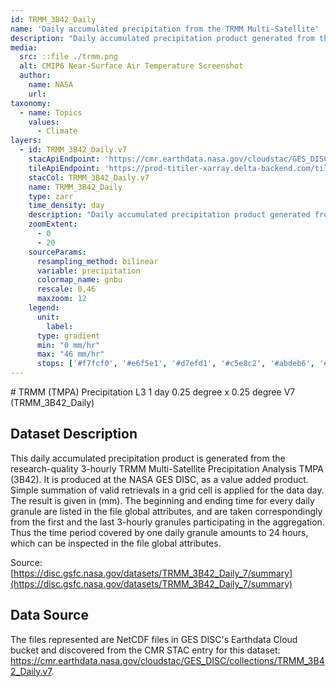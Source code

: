 ```yaml
---
id: TRMM_3B42_Daily
name: 'Daily accumulated precipitation from the TRMM Multi-Satellite'
description: "Daily accumulated precipitation product generated from the research-quality 3-hourly TRMM Multi-Satellite Precipitation Analysis TMPA (3B42)"
media:
  src: ::file ./trmm.png
  alt: CMIP6 Near-Surface Air Temperature Screenshot
  author:
    name: NASA
    url:   
taxonomy:
  - name: Topics
    values:
      - Climate
layers:
  - id: TRMM_3B42_Daily.v7
    stacApiEndpoint: 'https://cmr.earthdata.nasa.gov/cloudstac/GES_DISC'
    tileApiEndpoint: 'https://prod-titiler-xarray.delta-backend.com/tilejson.json'
    stacCol: TRMM_3B42_Daily.v7
    name: TRMM_3B42_Daily
    type: zarr
    time_density: day
    description: "Daily accumulated precipitation product generated from the research-quality 3-hourly TRMM Multi-Satellite Precipitation Analysis TMPA (3B42)"
    zoomExtent:
      - 0
      - 20
    sourceParams:
      resampling_method: bilinear
      variable: precipitation
      colormap_name: gnbu
      rescale: 0,46
      maxzoom: 12
    legend:
      unit: 
        label: 
      type: gradient
      min: "0 mm/hr"
      max: "46 mm/hr"
      stops: ['#f7fcf0', '#e6f5e1', '#d7efd1', '#c5e8c2', '#abdeb6', '#8bd2bf', '#6bc3c9', '#4bafd1', '#3193c2', '#1878b4', '#085da0', '#084081']
---
```


<Block>
<Prose>
# TRMM (TMPA) Precipitation L3 1 day 0.25 degree x 0.25 degree V7 (TRMM_3B42_Daily)

## Dataset Description

This daily accumulated precipitation product is generated from the research-quality 3-hourly TRMM Multi-Satellite Precipitation Analysis TMPA (3B42). It is produced at the NASA GES DISC, as a value added product. Simple summation of valid retrievals in a grid cell is applied for the data day. The result is given in (mm). The beginning and ending time for every daily granule are listed in the file global attributes, and are taken correspondingly from the first and the last 3-hourly granules participating in the aggregation. Thus the time period covered by one daily granule amounts to 24 hours, which can be inspected in the file global attributes. 

Source: [https://disc.gsfc.nasa.gov/datasets/TRMM_3B42_Daily_7/summary](https://disc.gsfc.nasa.gov/datasets/TRMM_3B42_Daily_7/summary)

## Data Source

The files represented are NetCDF files in GES DISC's Earthdata Cloud bucket and discovered from the CMR STAC entry for this dataset: https://cmr.earthdata.nasa.gov/cloudstac/GES_DISC/collections/TRMM_3B42_Daily.v7. 

</Prose>
</Block>
